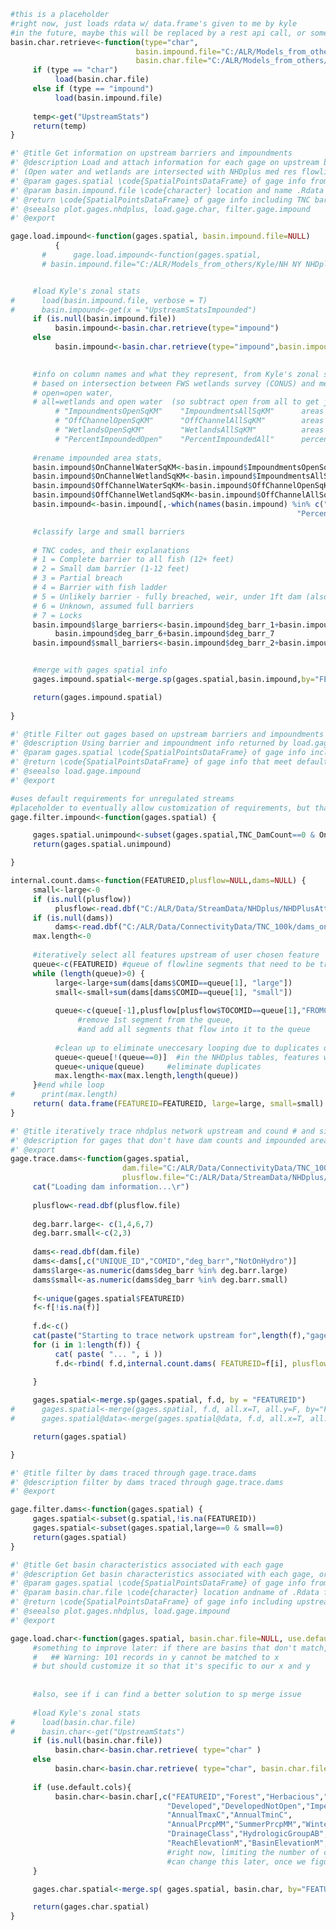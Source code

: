 
```r
#this is a placeholder
#right now, just loads rdata w/ data.frame's given to me by kyle
#in the future, maybe this will be replaced by a rest api call, or something similar?
basin.char.retrieve<-function(type="char",
                            basin.impound.file="C:/ALR/Models_from_others/Kyle/NH NY NHDplus basin zonal stats KO/NENY_CovariateData_Impoundments_2014-01-23.RData",
                            basin.char.file="C:/ALR/Models_from_others/Kyle/NH NY NHDplus basin zonal stats KO/NENY_CovariateData_2014-01-23.RData") {
     if (type == "char")
          load(basin.char.file)
     else if (type == "impound")
          load(basin.impound.file)
     
     temp<-get("UpstreamStats")
     return(temp)
}
```


```r


#' @title Get information on upstream barriers and impoundments
#' @description Load and attach information for each gage on upstream barriers and impoundments.  Uses TNC barrier inventory and FWS survey openwater and wetlands. 
#' (Open water and wetlands are intersected with NHDplus med res flowlines, to differentiate on- and off-network wetlands and waters)
#' @param gages.spatial \code{SpatialPointsDataFrame} of gage info from plot.gages.nhdplus()
#' @param basin.impound.file \code{character} location and name .Rdata file that contains UpstreamStatsImpounded, by NHDplus FEATUREID
#' @return \code{SpatialPointsDataFrame} of gage info including TNC barriers and area of wetlands and open water
#' @seealso plot.gages.nhdplus, load.gage.char, filter.gage.impound
#' @export

gage.load.impound<-function(gages.spatial, basin.impound.file=NULL)
          {
       #      gage.load.impound<-function(gages.spatial, 
       # basin.impound.file="C:/ALR/Models_from_others/Kyle/NH NY NHDplus basin zonal stats KO/NENY_CovariateData_Impoundments_2014-01-23.RData") 


     #load Kyle's zonal stats
#      load(basin.impound.file, verbose = T)
#      basin.impound<-get(x = "UpstreamStatsImpounded")
     if (is.null(basin.impound.file))
          basin.impound<-basin.char.retrieve(type="impound")
     else
          basin.impound<-basin.char.retrieve(type="impound",basin.impound.file=basin.impound.file)          
     

     #info on column names and what they represent, from Kyle's zonal stats
     # based on intersection between FWS wetlands survey (CONUS) and med rez flowlines 
     # open=open water, 
     # all=wetlands and open water  (so subtract open from all to get just wetlands...)
          # "ImpoundmentsOpenSqKM"    "ImpoundmentsAllSqKM"      areas intersecting w/ stream network 
          # "OffChannelOpenSqKM"      "OffChannelAllSqKM"        areas not intersecting w/ stream network
          # "WetlandsOpenSqKM"        "WetlandsAllSqKM"          areas in drainage area, whether or not on network (should be same as CONUS, but in area instead of %?)
          # "PercentImpoundedOpen"    "PercentImpoundedAll"      percentage of wetlands or open water that is on the stream network (should be able to derive from above)
     
     #rename impounded area stats, 
     basin.impound$OnChannelWaterSqKM<-basin.impound$ImpoundmentsOpenSqKM
     basin.impound$OnChannelWetlandSqKM<-basin.impound$ImpoundmentsAllSqKM-basin.impound$ImpoundmentsOpenSqKM
     basin.impound$OffChannelWaterSqKM<-basin.impound$OffChannelOpenSqKM
     basin.impound$OffChannelWetlandSqKM<-basin.impound$OffChannelAllSqKM-basin.impound$OffChannelOpenSqKM
     basin.impound<-basin.impound[,-which(names(basin.impound) %in% c("ImpoundmentsOpenSqKM","ImpoundmentsAllSqKM","WetlandsOpenSqKM","WetlandsAllSqKM",
                                                                "PercentImpoundedOpen","PercentImpoundedAll","OffChannelOpenSqKM","OffChannelAllSqKM"))]

     #classify large and small barriers
     
     # TNC codes, and their explanations
     # 1 = Complete barrier to all fish (12+ feet)
     # 2 = Small dam barrier (1-12 feet)
     # 3 = Partial breach
     # 4 = Barrier with fish ladder
     # 5 = Unlikely barrier - fully breached, weir, under 1ft dam (also COND=NO DAM or COND=REM or COND=DEL)
     # 6 = Unknown, assumed full barriers
     # 7 = Locks
     basin.impound$large_barriers<-basin.impound$deg_barr_1+basin.impound$deg_barr_4+
          basin.impound$deg_barr_6+basin.impound$deg_barr_7
     basin.impound$small_barriers<-basin.impound$deg_barr_2+basin.impound$deg_barr_3


     #merge with gages spatial info
     gages.impound.spatial<-merge.sp(gages.spatial,basin.impound,by="FEATUREID",all.x=T,all.y=F,sort=F)

     return(gages.impound.spatial)
     
}


```

```r
#' @title Filter out gages based on upstream barriers and impoundments
#' @description Using barrier and impoundment info returned by load.gage.impound()
#' @param gages.spatial \code{SpatialPointsDataFrame} of gage info including column names "TNC_DamCount" and "OnChannelWaterSqKM"
#' @return \code{SpatialPointsDataFrame} of gage info that meet default barrier and impoundment criteria
#' @seealso load.gage.impound
#' @export

#uses default requirements for unregulated streams
#placeholder to eventually allow customization of requirements, but that doesn't seem worth the time right now
gage.filter.impound<-function(gages.spatial) {

     gages.spatial.unimpound<-subset(gages.spatial,TNC_DamCount==0 & OnChannelWaterSqKM<.5)
     return(gages.spatial.unimpound)

}

```

```r

internal.count.dams<-function(FEATUREID,plusflow=NULL,dams=NULL) {
     small<-large<-0
     if (is.null(plusflow))
          plusflow<-read.dbf("C:/ALR/Data/StreamData/NHDplus/NHDPlusAttributes/0205/PlusFLow.dbf")
     if (is.null(dams))
          dams<-read.dbf("C:/ALR/Data/ConnectivityData/TNC_100k/dams_on_med_rez.dbf")
     max.length<-0
     
     #iteratively select all features upstream of user chosen feature
     queue<-c(FEATUREID) #queue of flowline segments that need to be traced upstream      
     while (length(queue)>0) {
          large<-large+sum(dams[dams$COMID==queue[1], "large"])
          small<-small+sum(dams[dams$COMID==queue[1], "small"])
          
          queue<-c(queue[-1],plusflow[plusflow$TOCOMID==queue[1],"FROMCOMID"]) 
               #remove 1st segment from the queue, 
               #and add all segments that flow into it to the queue
          
          #clean up to eliminate uneccesary looping due to duplicates or terminal headwater features
          queue<-queue[!(queue==0)]  #in the NHDplus tables, features with FROMCOMID==0 have no inflowing tribs
          queue<-unique(queue)     #eliminate duplicates
          max.length<-max(max.length,length(queue))          
     }#end while loop
#      print(max.length)
     return( data.frame(FEATUREID=FEATUREID, large=large, small=small) )
}

```


```r

#' @title iteratively trace nhdplus network upstream and cound # and size of dams
#' @description for gages that don't have dam counts and impounded area in basin characteristics only
#' @export
gage.trace.dams<-function(gages.spatial, 
                         dam.file="C:/ALR/Data/ConnectivityData/TNC_100k/dams_on_med_rez.dbf", 
                         plusflow.file="C:/ALR/Data/StreamData/NHDplus/NHDPlusAttributes/0205/PlusFLow.dbf") {
     cat("Loading dam information...\r")
          
     plusflow<-read.dbf(plusflow.file)
     
     deg.barr.large<- c(1,4,6,7)
     deg.barr.small<-c(2,3)
     
     dams<-read.dbf(dam.file)
     dams<-dams[,c("UNIQUE_ID","COMID","deg_barr","NotOnHydro")]
     dams$large<-as.numeric(dams$deg_barr %in% deg.barr.large)
     dams$small<-as.numeric(dams$deg_barr %in% deg.barr.small)
     
     f<-unique(gages.spatial$FEATUREID)
     f<-f[!is.na(f)]
     
     f.d<-c()
     cat(paste("Starting to trace network upstream for",length(f),"gages...","\r","    "))
     for (i in 1:length(f)) {
          cat( paste( "... ", i ))
          f.d<-rbind( f.d,internal.count.dams( FEATUREID=f[i], plusflow=plusflow, dams=dams ) )
     
     }

     gages.spatial<-merge.sp(gages.spatial, f.d, by = "FEATUREID")
#      gages.spatial<-merge(gages.spatial, f.d, all.x=T, all.y=F, by="FEATUREID", sort=F) 
#      gages.spatial@data<-merge(gages.spatial@data, f.d, all.x=T, all.y=F, by="FEATUREID", sort=F) 

     return(gages.spatial)

}
```


```r
#' @title filter by dams traced through gage.trace.dams
#' @description filter by dams traced through gage.trace.dams
#' @export

gage.filter.dams<-function(gages.spatial) {
     gages.spatial<-subset(g.spatial,!is.na(FEATUREID))
     gages.spatial<-subset(gages.spatial,large==0 & small==0)
     return(gages.spatial)
}
```


```r

#' @title Get basin characteristics associated with each gage
#' @description Get basin characteristics associated with each gage, or more precisely, with the NHDplus stream reach each gage is plotted to.
#' @param gages.spatial \code{SpatialPointsDataFrame} of gage info from plot.gages.nhdplus()
#' @param basin.char.file \code{character} location andname of .Rdata file that contains UpstreamStats, by NHDplus FEATUREID
#' @return \code{SpatialPointsDataFrame} of gage info including upstream basin characteristics
#' @seealso plot.gages.nhdplus, load.gage.impound
#' @export

gage.load.char<-function(gages.spatial, basin.char.file=NULL, use.default.cols=F) {
     #something to improve later: if there are basins that don't match, outputs generic warning
     #   ## Warning: 101 records in y cannot be matched to x
     # but should customize it so that it's specific to our x and y
     
     
     #also, see if i can find a better solution to sp merge issue
     
     #load Kyle's zonal stats
#      load(basin.char.file)
#      basin.char<-get("UpstreamStats")
     if (is.null(basin.char.file))
          basin.char<-basin.char.retrieve( type="char" )
     else
          basin.char<-basin.char.retrieve( type="char", basin.char.file=basin.char.file )
     
     if (use.default.cols){
          basin.char<-basin.char[,c("FEATUREID","Forest","Herbacious","Agriculture",
                                   "Developed","DevelopedNotOpen","Impervious",
                                   "AnnualTmaxC","AnnualTminC",
                                   "AnnualPrcpMM","SummerPrcpMM","WinterPrcpMM",
                                   "DrainageClass","HydrologicGroupAB","HydrologicGroupCD","SurficialCoarseC","PercentSandy",
                                   "ReachElevationM","BasinElevationM","ReachSlopePCNT","BasinSlopePCNT","TotDASqKM")]
                                   #right now, limiting the number of columns, for readability. 
                                   #can change this later, once we figure out how basin char will be accessed
     }

     gages.char.spatial<-merge.sp( gages.spatial, basin.char, by="FEATUREID", all.x=T, all.y=F, sort=F)

     return(gages.char.spatial)
}
```
